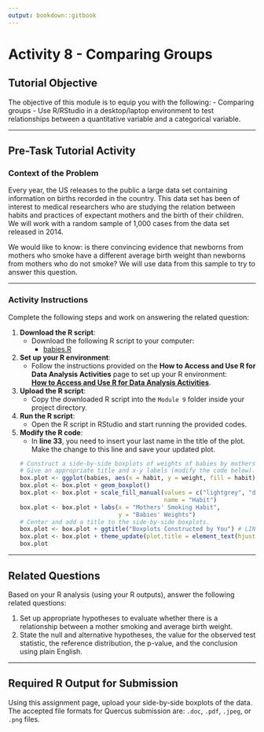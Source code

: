 ```yaml
---
output: bookdown::gitbook
---
```

# Activity 8 - Comparing Groups

## Tutorial Objective

The objective of this module is to equip you with the following:
- Comparing groups
- Use R/RStudio in a desktop/laptop environment to test relationships between a quantitative variable and a categorical variable.

---

## Pre-Task Tutorial Activity

### Context of the Problem

Every year, the US releases to the public a large data set containing information on births recorded in the country. This data set has been of interest to medical researchers who are studying the relation between habits and practices of expectant mothers and the birth of their children. We will work with a random sample of 1,000 cases from the data set released in 2014.

We would like to know: is there convincing evidence that newborns from mothers who smoke have a different average birth weight than newborns from mothers who do not smoke? We will use data from this sample to try to answer this question.

---

### Activity Instructions

Complete the following steps and work on answering the related question:

1. **Download the R script**:
   - Download the following R script to your computer:  
     - [babies.R](https://raw.githubusercontent.com/aslemand/Data-Analysis-Activities/main/data/Activity_8/babies.R)

2. **Set up your R environment**:
   - Follow the instructions provided on the **How to Access and Use R for Data Analysis Activities** page to set up your R environment:  
     [**How to Access and Use R for Data Analysis Activities**](#how-to-set-up-r-for-data-analysis-activities).

3. **Upload the R script**:
   - Copy the downloaded R script into the `Module 9` folder inside your project directory.

4. **Run the R script**:
   - Open the R script in RStudio and start running the provided codes.

5. **Modify the R code**:
   - In **line 33**, you need to insert your last name in the title of the plot. Make the change to this line and save your updated plot.
   ```r
   # Construct a side-by-side boxplots of weights of babies by mothers' smoking habit.
   # Give an appropriate title and x-y labels (modify the code below).
   box.plot <- ggplot(babies, aes(x = habit, y = weight, fill = habit)) 
   box.plot <- box.plot + geom_boxplot()
   box.plot <- box.plot + scale_fill_manual(values = c("lightgrey", "darkorange"), 
                                            name = "Habit")
   box.plot <- box.plot + labs(x = "Mothers' Smoking Habit", 
                               y = "Babies' Weights")
   # Center and add a title to the side-by-side boxplots.
   box.plot <- box.plot + ggtitle("Boxplots Constructed by You") # LINE 33
   box.plot <- box.plot + theme_update(plot.title = element_text(hjust = 0.5))
   box.plot
   ```

---

## Related Questions

Based on your R analysis (using your R outputs), answer the following related questions:

1. Set up appropriate hypotheses to evaluate whether there is a relationship between a mother smoking and average birth weight.
2. State the null and alternative hypotheses, the value for the observed test statistic, the reference distribution, the p-value, and the conclusion using plain English.

---

## Required R Output for Submission

Using this assignment page, upload your side-by-side boxplots of the data. The accepted file formats for Quercus submission are: `.doc`, `.pdf`, `.jpeg`, or `.png` files.
